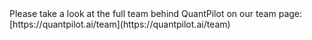 <Note>
  Please take a look at the full team behind QuantPilot on our team page: [https://quantpilot.ai/team](https://quantpilot.ai/team)
</Note>